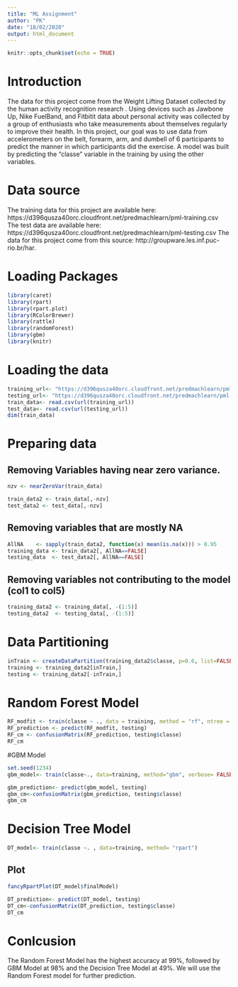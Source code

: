 ---
title: "ML Assignment"
author: "PK"
date: "18/02/2020"
output: html_document
---

```{r setup, include=FALSE}
knitr::opts_chunk$set(echo = TRUE)
```
# Introduction

The data for this project come from the Weight Lifting Dataset collected by the  human activity recognition research . 
Using devices such as Jawbone Up, Nike FuelBand, and Fitbitit  data about personal activity
was collected by a group of enthusiasts who take measurements about themselves regularly to improve their health. 
In this project, our goal was to use data from accelerometers on the belt, forearm, arm, and dumbell of 6 participants 
to predict the manner in which participants did the exercise. A model was built by predicting the "classe" variable 
in the training by using the other variables.

# Data source

The training data for this project are available here:
https://d396qusza40orc.cloudfront.net/predmachlearn/pml-training.csv
The test data are available here:
https://d396qusza40orc.cloudfront.net/predmachlearn/pml-testing.csv
The data for this project come from this source: http://groupware.les.inf.puc-rio.br/har.


# Loading Packages

```{r,warning=FALSE, message=FALSE}
library(caret)
library(rpart)
library(rpart.plot)
library(RColorBrewer)
library(rattle)
library(randomForest)
library(gbm)
library(knitr)
```

# Loading the data

```{r}
training_url<- "https://d396qusza40orc.cloudfront.net/predmachlearn/pml-training.csv"
testing_url<- "https://d396qusza40orc.cloudfront.net/predmachlearn/pml-testing.csv"
train_data<- read.csv(url(training_url))
test_data<- read.csv(url(testing_url))
dim(train_data)
```
# Preparing data

## Removing Variables having near zero variance.

```{r}
nzv <- nearZeroVar(train_data)

train_data2 <- train_data[,-nzv]
test_data2 <- test_data[,-nzv]
```

## Removing variables that are mostly NA

```{r}
AllNA    <- sapply(train_data2, function(x) mean(is.na(x))) > 0.95
training_data <- train_data2[, AllNA==FALSE]
testing_data  <- test_data2[, AllNA==FALSE]
```
## Removing variables not contributing to the model (col1 to col5)

```{r}
training_data2 <- training_data[, -(1:5)]
testing_data2  <- testing_data[, -(1:5)]
```
# Data Partitioning

```{r}
inTrain <- createDataPartition(training_data2$classe, p=0.6, list=FALSE)
training <- training_data2[inTrain,]
testing <- training_data2[-inTrain,]
```
# Random Forest Model

```{r}
RF_modfit <- train(classe ~ ., data = training, method = "rf", ntree = 100)
RF_prediction <- predict(RF_modfit, testing)
RF_cm <- confusionMatrix(RF_prediction, testing$classe)
RF_cm
```

#GBM Model

```{r}
set.seed(1234)
gbm_model<- train(classe~., data=training, method="gbm", verbose= FALSE)

gbm_prediction<- predict(gbm_model, testing)
gbm_cm<-confusionMatrix(gbm_prediction, testing$classe)
gbm_cm
```
# Decision Tree Model

```{r}
DT_model<- train(classe ~. , data=training, method= "rpart")
```
## Plot

```{r}

fancyRpartPlot(DT_model$finalModel)
```

```{r}
DT_prediction<- predict(DT_model, testing)
DT_cm<-confusionMatrix(DT_prediction, testing$classe)
DT_cm
```


# Conlcusion

The Random Forest Model has the highest accuracy at 99%, followed by GBM Model at 98% and the Decision Tree Model at 49%.
We will use the Random Forest model for further prediction.